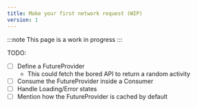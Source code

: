 ```yaml
---
title: Make your first network request (WIP)
version: 1
---
```


:::note
This page is a work in progress
:::

TODO:
- [ ] Define a FutureProvider
  - This could fetch the bored API to return a random activity
- [ ] Consume the FutureProvider inside a Consumer
- [ ] Handle Loading/Error states
- [ ] Mention how the FutureProvider is cached by default